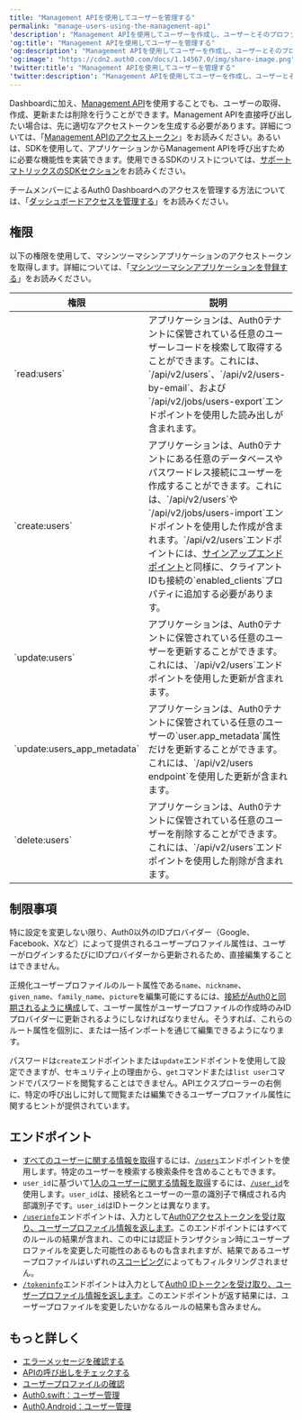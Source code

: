 ```yaml
---
title: "Management APIを使用してユーザーを管理する"
permalink: "manage-users-using-the-management-api"
'description': "Management APIを使用してユーザーを作成し、ユーザーとそのプロファイルの詳細を表示する方法を説明します。"
'og:title': "Management APIを使用してユーザーを管理する"
'og:description': "Management APIを使用してユーザーを作成し、ユーザーとそのプロファイルの詳細を表示する方法を説明します。"
'og:image': "https://cdn2.auth0.com/docs/1.14567.0/img/share-image.png"
'twitter:title': "Management APIを使用してユーザーを管理する"
'twitter:description': "Management APIを使用してユーザーを作成し、ユーザーとそのプロファイルの詳細を表示する方法を説明します。"
---
```


Dashboardに加え、[Management API](/docs/ja-jp/api/management/v2#!/Users/get_users)を使用することでも、ユーザーの取得、作成、更新または削除を行うことができます。<Tooltip data-tooltip-id="react-containers-DefinitionTooltip-0" href="/docs/ja-jp/glossary?term=management-api" tip="Management API: 顧客が管理タスクを実行できるようにするための製品。" cta="用語集の表示">Management API</Tooltip>を直接呼び出したい場合は、先に適切なアクセストークンを生成する必要があります。詳細については、「[Management APIのアクセストークン](/docs/ja-jp/secure/tokens/access-tokens/management-api-access-tokens)」をお読みください。あるいは、SDKを使用して、アプリケーションからManagement APIを呼び出すために必要な機能性を実装できます。使用できるSDKのリストについては、[サポートマトリックスのSDKセクション](/docs/ja-jp/troubleshoot/customer-support/product-support-matrix)をお読みください。

チームメンバーによる<Tooltip data-tooltip-id="react-containers-DefinitionTooltip-0" href="/docs/ja-jp/glossary?term=auth0-dashboard" tip="Auth0 Dashboard: サービスを構成するためのAuth0の主製品。" cta="用語集の表示">Auth0 Dashboard</Tooltip>へのアクセスを管理する方法については、「[ダッシュボードアクセスを管理する](/docs/ja-jp/get-started/manage-dashboard-access)」をお読みください。

## 権限

以下の権限を使用して、マシンツーマシンアプリケーションのアクセストークンを取得します。詳細については、「[マシンツーマシンアプリケーションを登録する](/docs/ja-jp/get-started/auth0-overview/create-applications/machine-to-machine-apps)」をお読みください。

<table class="table"><thead>
<tr>
<th>権限</th>
<th>説明</th>
</tr>
</thead>
<tbody>
<tr>
<td>`read:users`</td>
<td>アプリケーションは、Auth0テナントに保管されている任意のユーザーレコードを検索して取得することができます。これには、`/api/v2/users`、`/api/v2/users-by-email`、および`/api/v2/jobs/users-export`エンドポイントを使用した読み出しが含まれます。</td>
</tr>
<tr>
<td>`create:users`</td>
<td>アプリケーションは、Auth0テナントにある任意のデータベースやパスワードレス接続にユーザーを作成することができます。これには、`/api/v2/users`や`/api/v2/jobs/users-import`エンドポイントを使用した作成が含まれます。`/api/v2/users`エンドポイントには、<a href="/docs/ja-jp/api/authentication#signup">サインアップエンドポイント</a>と同様に、クライアントIDも接続の`enabled_clients`プロパティに追加する必要があります。</td>
</tr>
<tr>
<td>`update:users`</td>
<td>アプリケーションは、Auth0テナントに保管されている任意のユーザーを更新することができます。これには、`/api/v2/users`エンドポイントを使用した更新が含まれます。</td>
</tr>
<tr>
<td>`update:users_app_metadata`</td>
<td>アプリケーションは、Auth0テナントに保管されている任意のユーザーの`user.app_metadata`属性だけを更新することができます。これには、`/api/v2/users endpoint`を使用した更新が含まれます。</td>
</tr>
<tr>
<td>`delete:users`</td>
<td>アプリケーションは、Auth0テナントに保管されている任意のユーザーを削除することができます。これには、`/api/v2/users`エンドポイントを使用した削除が含まれます。</td>
</tr>
</tbody>
</table>

## 制限事項

特に設定を変更しない限り、Auth0以外のIDプロバイダー（Google、Facebook、Xなど）によって提供されるユーザープロファイル属性は、ユーザーがログインするたびにIDプロバイダーから更新されるため、直接編集することはできません。

正規化ユーザープロファイルのルート属性である`name`、`nickname`、`given_name`、`family_name`、`picture`を編集可能にするには、[接続がAuth0と同期されるように構成](/docs/ja-jp/manage-users/user-accounts/user-profiles/configure-connection-sync-with-auth0)して、ユーザー属性がユーザープロファイルの作成時のみIDプロバイダーに更新されるようにしなければなりません。そうすれば、これらのルート属性を個別に、または一括インポートを通じて編集できるようになります。

パスワードは`create`エンドポイントまたは`update`エンドポイントを使用して設定できますが、セキュリティ上の理由から、`get`コマンドまたは`list user`コマンドでパスワードを閲覧することはできません。APIエクスプローラーの右側に、特定の呼び出しに対して閲覧または編集できるユーザープロファイル属性に関するヒントが提供されています。

## エンドポイント

* [すべてのユーザーに関する情報を取得](/docs/ja-jp/api/management/v2/users/get-users)するには、[`/users`](/docs/ja-jp/api/management/v2/users/get-users)エンドポイントを使用します。特定のユーザーを検索する検索条件を含めることもできます。
* `user_id`に基づいて[1人のユーザーに関する情報を取得](/docs/ja-jp/api/management/v2/users/get-users-by-id)するには、[`/user_id`](/docs/ja-jp/api/management/v2/users/get-users-by-id)を使用します。`user_id`は、接続名とユーザーの一意の識別子で構成される内部識別子です。`user_id`はIDトークンとは異なります。
* [`/userinfo`](/docs/ja-jp/api/authentication/reference#get-user-info)エンドポイントは、入力として[Auth0アクセストークンを受け取り、ユーザープロファイル情報を返します](/docs/ja-jp/api/authentication/reference#get-user-info)。このエンドポイントにはすべてのルールの結果が含まれ、この中には認証トランザクション時にユーザープロファイルを変更した可能性のあるものも含まれますが、結果であるユーザープロファイルはいずれの[スコーピング](/docs/ja-jp/scopes/api-scopes)によってもフィルタリングされません。
* [`/tokeninfo`](/docs/ja-jp/api/authentication/reference#get-token-info)エンドポイントは入力として[Auth0 IDトークンを受け取り、ユーザープロファイル情報を返します](/docs/ja-jp/api/authentication/reference#get-token-info)。このエンドポイントが返す結果には、ユーザープロファイルを変更したいかなるルールの結果も含みません。

## もっと詳しく

* [エラーメッセージを確認する](/docs/ja-jp/troubleshoot/basic-issues/check-error-messages)
* [APIの呼び出しをチェックする](/docs/ja-jp/troubleshoot/authentication-issues/check-api-calls)
* [ユーザープロファイルの確認](/docs/ja-jp/troubleshoot/authentication-issues/check-user-profiles)
* [Auth0.swift：ユーザー管理](/docs/ja-jp/libraries/auth0-swift/auth0-swift-user-management)
* [Auth0.Android：ユーザー管理](/docs/ja-jp/auth0-android-user-management)
